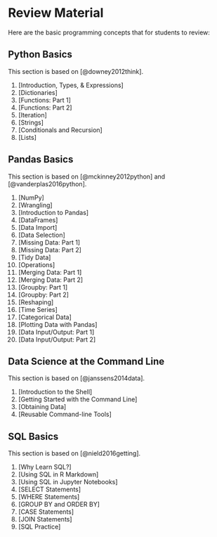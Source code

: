 # Review Material

Here are the basic programming concepts that for students to review:

## Python Basics {#python_basics}
This section is based on [@downey2012think].

1. [Introduction, Types, & Expressions]
1. [Dictionaries]
1. [Functions: Part 1]
1. [Functions: Part 2]
1. [Iteration]
1. [Strings]
1. [Conditionals and Recursion]
1. [Lists]

## Pandas Basics {#pandas_basics}
This section is based on [@mckinney2012python] and [@vanderplas2016python].

1. [NumPy]
1. [Wrangling]
1. [Introduction to Pandas]
1. [DataFrames]
1. [Data Import]
1. [Data Selection]
1. [Missing Data: Part 1]
1. [Missing Data: Part 2]
1. [Tidy Data]
1. [Operations]
1. [Merging Data: Part 1]
1. [Merging Data: Part 2]
1. [Groupby: Part 1]
1. [Groupby: Part 2]
1. [Reshaping]
1. [Time Series]
1. [Categorical Data]
1. [Plotting Data with Pandas]
1. [Data Input/Output: Part 1]
1. [Data Input/Output: Part 2]

## Data Science at the Command Line {#shell_basics}
This section is based on [@janssens2014data].

1. [Introduction to the Shell]
1. [Getting Started with the Command Line]
1. [Obtaining Data]
1. [Reusable Command-line Tools]


## SQL Basics {#sql_basics}

This section is based on [@nield2016getting].

1. [Why Learn SQL?]
1. [Using SQL in R Markdown]
1. [Using SQL in Jupyter Notebooks]
1. [SELECT Statements]
1. [WHERE Statements]
1. [GROUP BY and ORDER BY]
1. [CASE Statements]
1. [JOIN Statements]
1. [SQL Practice]
